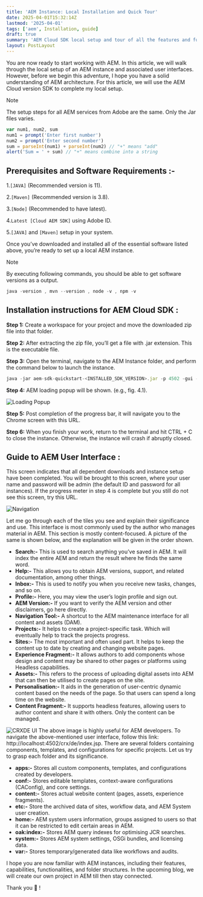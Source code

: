 ```yaml
---
title: 'AEM Instance: Local Installation and Quick Tour'
date: 2025-04-01T15:32:14Z
lastmod: '2025-04-01'
tags: ['aem', Installation, guide]
draft: true
summary: 'AEM Cloud SDK local setup and tour of all the features and functionalities of each tile given by Adobe to leverage AEM as a CMS.'
layout: PostLayout
---
```


You are now ready to start working with AEM. In this article, we will walk through the local setup of an AEM instance and associated user interfaces. However, before we begin this adventure, I hope you have a solid understanding of AEM architecture. For this article, we will use the AEM Cloud version SDK to complete my local setup.

> [!Note]
> The setup steps for all AEM services from Adobe are the same. Only the Jar files varies.

```javascript
var num1, num2, sum
num1 = prompt('Enter first number')
num2 = prompt('Enter second number')
sum = parseInt(num1) + parseInt(num2) // "+" means "add"
alert('Sum = ' + sum) // "+" means combine into a string
```

## Prerequisites and Software Requirements :-

1.`[JAVA]` (Recommended version is 11).

2.`[Maven]` (Recommended version is 3.8).

3.`[Node]` (Recommended to have latest).

4.`Latest [Cloud AEM SDK]` using Adobe ID.

5.`[JAVA]` and `[Maven]` setup in your system.

Once you’ve downloaded and installed all of the essential software listed above, you’re ready to set up a local AEM instance.

> [!Note]
> By executing following commands, you should be able to get software versions as a output.

```javascript
java -version , mvn --version , node -v , npm -v
```

## Installation instructions for AEM Cloud SDK :

**Step 1:** Create a workspace for your project and move the downloaded zip file into that folder.

**Step 2:** After extracting the zip file, you’ll get a file with .jar extension. This is the executable file.

**Step 3:** Open the terminal, navigate to the AEM Instance folder, and perform the command below to launch the instance.

```javascript
java -jar aem-sdk-quickstart-<INSTALLED_SDK_VERSION>.jar -p 4502 -gui -debug 8080
```

**Step 4:** AEM loading popup will be shown. (e.g., fig. 4.1).

![Loading Popup](https://miro.medium.com/v2/resize:fit:1400/format:webp/1*57h2Ml5aBImY3YEVd4JhVQ.png)

**Step 5:** Post completion of the progress bar, it will navigate you to the Chrome screen with this URL.

**Step 6:** When you finish your work, return to the terminal and hit CTRL + C to close the instance. Otherwise, the instance will crash if abruptly closed.

## Guide to AEM User Interface :

This screen indicates that all dependent downloads and instance setup have been completed. You will be brought to this screen, where your user name and password will be admin (the default ID and password for all instances). If the progress meter in step 4 is complete but you still do not see this screen, try this URL.

![Navigation](https://miro.medium.com/v2/resize:fit:2000/format:webp/1*oO6Sr2fFO6ofjzcSaB8sdQ.png)

Let me go through each of the tiles you see and explain their significance and use. This interface is most commonly used by the author who manages material in AEM. This section is mostly content-focused. A picture of the same is shown below, and the explanation will be given in the order shown.

- **Search:-** This is used to search anything you’ve saved in AEM. It will index the entire AEM and return the result where he finds the same word.
- **Help:-** This allows you to obtain AEM versions, support, and related documentation, among other things.
- **Inbox:-** This is used to notify you when you receive new tasks, changes, and so on.
- **Profile:-** Here, you may view the user’s login profile and sign out.
- **AEM Version:-** If you want to verify the AEM version and other disclaimers, go here directly.
- **Navigation Tool:-** A shortcut to the AEM maintenance interface for all content and assets (DAM).
- **Projects:-** It helps to create a project-specific task. Which will eventually help to track the projects progress.
- **Sites:-** The most important and often used part. It helps to keep the content up to date by creating and changing website pages.
- **Experience Fragment:-** It allows authors to add components whose design and content may be shared to other pages or platforms using Headless capabilities.
- **Assets:-** This refers to the process of uploading digital assets into AEM that can then be utilised to create pages on the site.
- **Personalisation:-** It aids in the generation of user-centric dynamic content based on the needs of the page. So that users can spend a long time on the website.
- **Content Fragment:-** It supports headless features, allowing users to author content and share it with others. Only the content can be managed.

![CRXDE UI](https://miro.medium.com/v2/resize:fit:2000/format:webp/1*NOViq70M_hxDWAvDgwBb_g.png)
The above image is highly useful for AEM developers. To navigate the above-mentioned user interface, follow this link: http://localhost:4502/crx/de/index.jsp. There are several folders containing components, templates, and configurations for specific projects. Let us try to grasp each folder and its significance.

- **apps:-** Stores all custom components, templates, and configurations created by developers.
- **conf:-** Stores editable templates, context-aware configurations (CAConfig), and core settings.
- **content:-** Stores actual website content (pages, assets, experience fragments).
- **etc:-** Store the archived data of sites, workflow data, and AEM System user creation.
- **home:-** AEM system users information, groups assigned to users so that it can be restricted to edit certain areas in AEM.
- **oak:index:-** Stores AEM query indexes for optimising JCR searches.
- **system:-** Stores AEM system settings, OSGi bundles, and licensing data.
- **var:-** Stores temporary/generated data like workflows and audits.

I hope you are now familiar with AEM instances, including their features, capabilities, functionalities, and folder structures. In the upcoming blog, we will create our own project in AEM till then stay connected.

Thank you 🙏 !
